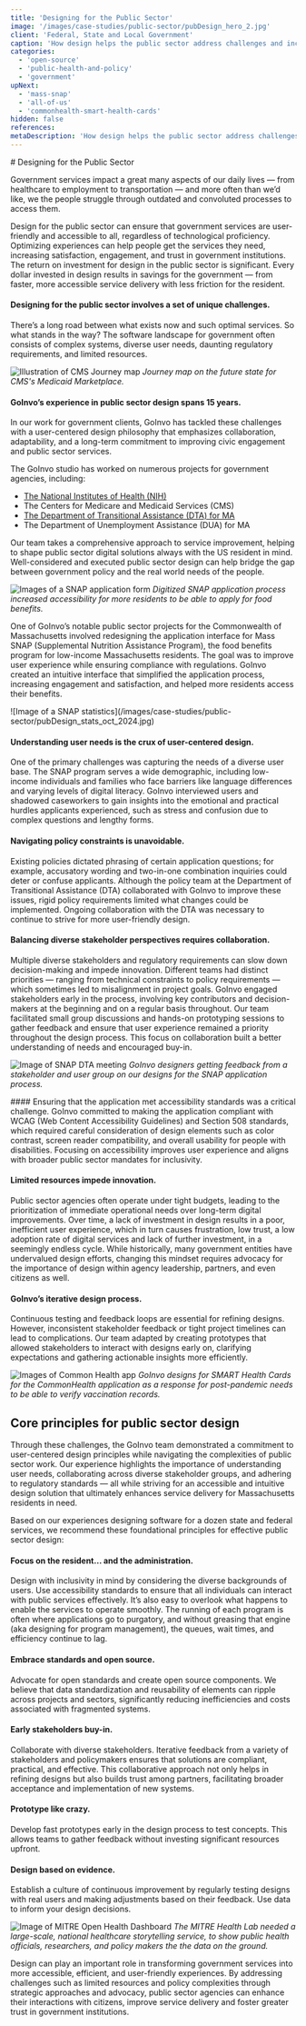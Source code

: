 ```yaml
---
title: 'Designing for the Public Sector'
image: '/images/case-studies/public-sector/pubDesign_hero_2.jpg'
client: 'Federal, State and Local Government'
caption: 'How design helps the public sector address challenges and increase resident engagement and accessibility.'
categories:
  - 'open-source'
  - 'public-health-and-policy'
  - 'government'
upNext:
  - 'mass-snap'
  - 'all-of-us'
  - 'commonhealth-smart-health-cards'
hidden: false
references:
metaDescription: 'How design helps the public sector address challenges and increase resident engagement and accessibility.'
---
```



<p class="text--black margin-top--double margin-bottom--double">
  # Designing for the Public Sector
</p>

Government services impact a great many aspects of our daily lives — from healthcare to employment to transportation — and more often than we’d like, we the people struggle through outdated and convoluted processes to access them.

Design for the public sector can ensure that government services are user-friendly and accessible to all, regardless of technological proficiency. Optimizing experiences can help people get the services they need, increasing satisfaction, engagement, and trust in government institutions. The return on investment for design in the public sector is significant. Every dollar invested in design results in savings for the government — from faster, more accessible service delivery with less friction for the resident.

#### Designing for the public sector involves a set of unique challenges.

There’s a long road between what exists now and such optimal services. So what stands in the way? The software landscape for government often consists of complex systems, diverse user needs, daunting regulatory requirements, and limited resources.

![Illustration of CMS Journey map](/images/case-studies/public-sector/cms_futurestate.jpg)
_Journey map on the future state for CMS's Medicaid Marketplace._

#### GoInvo’s experience in public sector design spans 15 years.

In our work for government clients, GoInvo has tackled these challenges with a user-centered design philosophy that emphasizes collaboration, adaptability, and a long-term commitment to improving civic engagement and public sector services.

<p class="text--gray margin-top--none margin-bottom--none">The GoInvo studio has worked on numerous projects for government agencies, including:</p>
  <ul class="margin-top--none">
    <li><a href="https://goinvo.com/work/all-of-us/">The National Institutes of Health (NIH)</a></li>
    <li>The Centers for Medicare and Medicaid Services (CMS)</li>
    <li><a href="https://goinvo.com/work/mass-snap/">The Department of Transitional Assistance (DTA) for MA</a></li>
    <li>The Department of Unemployment Assistance (DUA) for MA</li>
  </ul>

<p class="text--black margin-top--double margin-bottom--none">
  Our team takes a comprehensive approach to service improvement, helping to shape public sector digital solutions always with the US resident in mind. Well-considered and executed public sector design can help bridge the gap between government policy and the real world needs of the people.
</p>

![Images of a SNAP application form](/images/case-studies/public-sector/pubDesign_SNAP.jpg)
_Digitized SNAP application process increased accessibility for more residents to be able to apply for food benefits._

<p class="text--gray margin-top--double margin-bottom--double">
  One of GoInvo’s notable public sector projects for the Commonwealth of Massachusetts involved redesigning the application interface for Mass SNAP (Supplemental Nutrition Assistance Program), the food benefits program for low-income Massachusetts residents. The goal was to improve user experience while ensuring compliance with regulations. GoInvo created an intuitive interface that simplified the application process, increasing engagement and satisfaction, and helped more residents access their benefits.
</p>

<p class="margin-top--double margin-bottom--double">  
  ![Image of a SNAP statistics](/images/case-studies/public-sector/pubDesign_stats_oct_2024.jpg)
</p>

#### Understanding user needs is the crux of user-centered design.
One of the primary challenges was capturing the needs of a diverse user base. The SNAP program serves a wide demographic, including low-income individuals and families who face barriers like language differences and varying levels of digital literacy. GoInvo interviewed users and shadowed caseworkers to gain insights into the emotional and practical hurdles applicants experienced, such as stress and confusion due to complex questions and lengthy forms.

#### Navigating policy constraints is unavoidable.
Existing policies dictated phrasing of certain application questions; for example, accusatory wording and two-in-one combination inquiries could deter or confuse applicants. Although the policy team at the Department of Transitional Assistance (DTA) collaborated with GoInvo to improve these issues, rigid policy requirements limited what changes could be implemented. Ongoing collaboration with the DTA was necessary to continue to strive for more user-friendly design.

#### Balancing diverse stakeholder perspectives requires collaboration.
Multiple diverse stakeholders and regulatory requirements can slow down decision-making and impede innovation. Different teams had distinct priorities — ranging from technical constraints to policy requirements — which sometimes led to misalignment in project goals. GoInvo engaged stakeholders early in the process, involving key contributors and decision-makers at the beginning and on a regular basis throughout. Our team facilitated small group discussions and hands-on prototyping sessions to gather feedback and ensure that user experience remained a priority throughout the design process. This focus on collaboration built a better understanding of needs and encouraged buy-in. 

![Image of SNAP DTA meeting](/images/case-studies/mass/snap/snap-dta-meeting.jpg)
_GoInvo designers getting feedback from a stakeholder and user group on our designs for the SNAP application process._

<p class="text--black margin-top--double margin-bottom--double">
  #### Ensuring that the application met accessibility standards was a critical challenge.
  GoInvo committed to making the application compliant with WCAG (Web Content Accessibility Guidelines) and Section 508 standards, which required careful consideration of design elements such as color contrast, screen reader compatibility, and overall usability for people with disabilities. Focusing on accessibility improves user experience and aligns with broader public sector mandates for inclusivity.
</p>

#### Limited resources impede innovation.
Public sector agencies often operate under tight budgets, leading to the prioritization of immediate operational needs over long-term digital improvements. Over time, a lack of investment in design results in a poor, inefficient user experience, which in turn causes frustration, low trust, a low adoption rate of digital services and lack of further investment, in a seemingly endless cycle. While historically, many government entities have undervalued design efforts, changing this mindset requires advocacy for the importance of design within agency leadership, partners, and even citizens as well.

#### GoInvo’s iterative design process.
Continuous testing and feedback loops are essential for refining designs. However, inconsistent stakeholder feedback or tight project timelines can lead to complications. Our team adapted by creating prototypes that allowed stakeholders to interact with designs early on, clarifying expectations and gathering actionable insights more efficiently.

![Images of Common Health app](/images/case-studies/commonhealth/common_health_hero.jpg)
_GoInvo designs for SMART Health Cards for the CommonHealth application as a response for post-pandemic needs to be able to verify vaccination records._

<Divider />

## Core principles for public sector design

Through these challenges, the GoInvo team demonstrated a commitment to user-centered design principles while navigating the complexities of public sector work. Our experience highlights the importance of understanding user needs, collaborating across diverse stakeholder groups, and adhering to regulatory standards — all while striving for an accessible and intuitive design solution that ultimately enhances service delivery for Massachusetts residents in need. 

Based on our experiences designing software for a dozen state and federal services, we recommend these foundational principles for effective public sector design:

#### Focus on the resident… and the administration.
Design with inclusivity in mind by considering the diverse backgrounds of users. Use accessibility standards to ensure that all individuals can interact with public services effectively. It’s also easy to overlook what happens to enable the services to operate smoothly. The running of each program is often where applications go to purgatory, and without greasing that engine (aka designing for program management), the queues, wait times, and efficiency continue to lag.

#### Embrace standards and open source.
Advocate for open standards and create open source components. We believe that data standardization and reusability of elements can ripple across projects and sectors, significantly reducing inefficiencies and costs associated with fragmented systems. 

#### Early stakeholders buy-in.
Collaborate with diverse stakeholders. Iterative feedback from a variety of stakeholders and policymakers ensures that solutions are compliant, practical, and effective. This collaborative approach not only helps in refining designs but also builds trust among partners, facilitating broader acceptance and implementation of new systems.

#### Prototype like crazy.
Develop fast prototypes early in the design process to test concepts. This allows teams to gather feedback without investing significant resources upfront.

#### Design based on evidence.
Establish a culture of continuous improvement by regularly testing designs with real users and making adjustments based on their feedback. Use data to inform your design decisions.

![Image of MITRE Open Health Dashboard](/images/case-studies/mitre/state-of-us-healthcare/mitre_open_health_dashboard_demo.jpg)
_The MITRE Health Lab needed a large-scale, national healthcare storytelling service, to show public health officials, researchers, and policy makers the the data on the ground._

<p class="text--gray margin-top--double margin-bottom--double">
  Design can play an important role in transforming government services into more accessible, efficient, and user-friendly experiences. By addressing challenges such as limited resources and policy complexities through strategic approaches and advocacy, public sector agencies can enhance their interactions with citizens, improve service delivery and foster greater trust in government institutions.
</p>

<HubspotForm />
